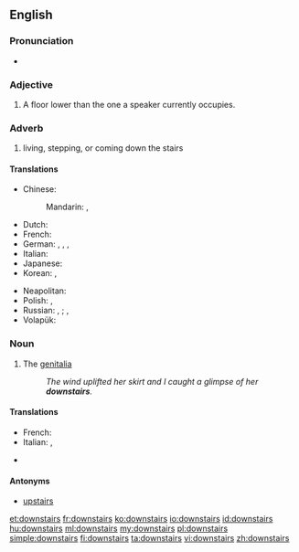 ==English==

===Pronunciation===
* {{audio|en-us-downstairs.ogg|Audio (US)}}

===Adjective===
{{en-adj|[[further]] [[downstairs]]|[[furthest]] [[downstairs]]}}

# A floor lower than the one a speaker currently occupies.

===Adverb===
{{en-adv}}

# living, stepping, or coming down the stairs

====Translations====
{{trans-top|downstairs (adverb)}}
* Chinese:
*: Mandarin: {{t|cmn|樓下|sc=Hani}}, {{t|cmn|楼下|tr=lóuxià|sc=Hani}}
* Dutch: {{t|nl|beneden}}
* French: {{t|fr|au-dessous}}
* German: {{t+|de|unten}}, {{t+|de|treppab}}, {{t-|de|treppabwärts}}, {{t-|de|nach unten}}
* Italian: {{t-|it|giù}}
* Japanese: {{t|ja|階下|tr=かいか, kaika|sc=Jpan}}
* Korean: {{t|ko|아래층|tr=araecheung-e|alt=아래층에|sc=Kore}}, {{t|ko|아래층|tr=araecheung-euro|alt=아래층으로|sc=Kore}} {{qualifier|where to}}
{{trans-mid}}
* Neapolitan: {{tø|nap|abbascio}}
* Polish: {{t|pl|na dole}} {{qualifier|where}}, {{t|pl|na dół}} {{qualifier|where to}}
* Russian: {{t|ru|внизу|tr=vnizú|sc=Cyrl}} {{qualifier|where}}, {{t|ru|на нижнем этаже|tr=na nížnem etažé|sc=Cyrl}} {{qualifier|where}};  {{t|ru|вниз|tr=vniz|sc=Cyrl}} {{qualifier|where to}}, {{t|ru|на нижний этаж|tr=na nížnij etáž|sc=Cyrl}} {{qualifier|where to}}
* Volapük: {{t+|vo|dono}}
{{trans-bottom}}

===Noun===
{{en-noun|-}}

# {{slang}} The [[genitalia]]
#: ''The wind uplifted her skirt and I caught a glimpse of her '''downstairs'''.''

====Translations====
{{trans-top|the genitalia}}
* French: {{t+|fr|en bas}}
* Italian: {{t-|it|di sotto}}, {{t+|it|giù}}
{{trans-mid}}
* {{trreq|Korean}}
{{trans-bottom}}

====Antonyms====
* [[upstairs]]

[[et:downstairs]]
[[fr:downstairs]]
[[ko:downstairs]]
[[io:downstairs]]
[[id:downstairs]]
[[hu:downstairs]]
[[ml:downstairs]]
[[my:downstairs]]
[[pl:downstairs]]
[[simple:downstairs]]
[[fi:downstairs]]
[[ta:downstairs]]
[[vi:downstairs]]
[[zh:downstairs]]